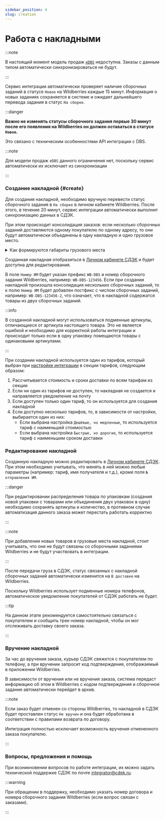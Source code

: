 ```yaml
---
sidebar_position: 4
slug: creation
---
```


# Работа с накладными

:::note

В настоящий момент модель продаж [`eDBS`](https://seller.wildberries.ru/instructions/ru/ru/material/A-107) недоступна.
Заказы с данным типом автоматически синхронизироваться не будут.

:::

Сервис интеграции автоматически проверяет наличие сборочных заданий в статусе `Новое` на Wildberries каждые 15 минут.
Информация о новых заданиях сохраняется в системе и ожидает дальнейшего перевода задания в статус `На сборке`.

:::danger

**Важно не изменять статусы сборочного задания первые 30 минут после его появления на Wildberries он должен
оставаться в статусе `Новое`.**

Это связано с техническим особенностями API интеграции с DBS.

:::note

Для модели продаж `eDBS` данного ограничения нет, поскольку сервис автоматически их исключает из синхронизации

:::

### Создание накладной {#create}

Для создания накладной, необходимо вручную перевести статус сборочного задания в `На сборке` в личном кабинете
Wildberries.
После этого, в течение 20 минут, сервис интеграции автоматически выполнит синхронизацию данных в СДЭК.

При этом происходит консолидация заказов: если несколько сборочных заданий доставляются одному покупателю по одному
адресу, то они будут автоматически объединены в одну накладную и одно грузовое место.

<details>
    <summary>Как формируются габариты грузового места</summary>

    Для подбора тарифа и создания накладной, интеграция использует габариты товаров из сборочного задания.
    Если какой-либо из габаритов в товаре отсутствует, то интеграция использует [значение из настроек](./setup.mdx#shop).

    Физический вес вычисляется как сумма весов всех товаров из сборочных заданий, назначенных на грузовое место.

    Для вычисления габаритов грузового места, интеграция использует следующий алгоритм:

    - Для каждого товара вычисляется объем: `длина * ширина * высота`
    - Объем товара умножается на его количество в грузовом месте
    - Суммируются все объемы товаров в грузовом месте
    - Результирующий объем умножается на коэффициент упаковки, заданный в настройках магазина
    - Находится *наибольшее* значение из **наибольших** габаритов всех товаров в грузовом месте
    - Находится *наибольшее* значение из **наименьших** габаритов всех товаров в грузовом месте
    - Итоговые габариты грузового места вычисляются следующим образом:
      - Длина: *наибольшее* значение из **наибольших** габаритов всех товаров
      - Ширина: *наибольшее* значение из **наименьших** габаритов всех товаров
      - Высота: частное от деления итогового объема на произведение длины и ширины
    - Полученные габариты округляются до целых чисел в большую сторону

    ---

    Пример расчета габаритов грузового места для двух товаров:

    Первый товар - 120 см х 18 см х 6 см, вес 2 кг, 1 шт

    Второй товар - 120 см х 1 см х 6 см, вес 0.5 кг, 2 шт

    Коэффициент упаковки - 5%

    - Вес грузового места: 2 + (0.5 * 2) = 3 кг
    - Объем первого товара: 120 * 18 * 6 = 12960 см³
    - Объем второго товара: 120 * 1 * 6 = 720 см³
    - Итоговый объем: 12960 + (720 * 2) = 14310 см³
    - Итоговый объем с учетом коэффициента упаковки: 14310 * ( 5 / 100 + 1 ) = 15025.5 см³
    - Наибольшее значение из наибольших габаритов: 120 см (120 см у первого товара и 120 см у второго товара)
    - Наибольшее значение из наименьших габаритов: 6 см (6 см у первого товара и 1 см у второго товара)
    - Итоговые габариты грузового места:
      - Длина: 120 см
      - Ширина: 6 см
      - Высота: 15025.5 / (120 * 6) = 20.84 см, округляем до 21 см

    Итоговые параметры грузового места: 120 см х 6 см х 21 см, вес 3 кг
</details>


Созданная накладная отобразиться в [Личном кабинете СДЭК](https://lk.cdek.ru) и будет доступна для редактирования.

В поле `Номер ИМ` будет указан префикс `WB-DBS` и номер сборочного задания Wildberries, например:
`WB-DBS-123456`.
Если при создании накладной произошла консолидация нескольких сборочных заданий, то к полю `Номер ИМ` будет добавлен
постфикс с числом сборочных заданий, например: `WB-DBS-123456-2`, что означает, что в накладной содержатся товары
из двух сборочных заданий.

:::info

В созданной накладной могут использоваться подменные артикулы, отличающиеся от артикула настоящего товара. Это не
является ошибкой и необходимо для корректной работы интеграции и происходит только если в одну упаковку помещаются
товары с одинаковыми артикулами.

:::

При создании накладной используется один из тарифов, который выбран при [настройке интеграции](./setup.mdx#shop) в
секции тарифов, следующим образом:

1. Рассчитывается стоимость и сроки доставки по всем тарифам из секции
1. Если ни один из тарифов не доступен, то накладная не создается и направляется уведомление на почту
1. Если доступен только один тариф, то он используется для создания накладной
1. Если доступно несколько тарифов, то, в зависимости от настройки, выбирается один из них:
   - Если выбрана настройка `Дешёвые, но медленные`, то используется тариф с наименьшей стоимостью
   - Если выбрана настройка `Быстрые, но дорогие`, то используется тариф с наименьшим сроком доставки

### Редактирование накладной

Созданную накладную можно редактировать в [Личном кабинете СДЭК](https://lk.cdek.ru/).
При этом необходимо учитывать, что менять в ней можно любые параметры (например: тариф, имя получателя и т.д.),
кроме поля `№ отправления ИМ`.

:::danger

При редактировании распределения товара по упаковкам (создания новой упаковки с товарами или объединения двух
упаковок в одну) необходимо сохранять артикулы и количество, в противном случае автоматизация данного заказа
может перестать работать корректно

:::

:::note

При добавлении новых товаров в грузовые места накладной, стоит учитывать, что они не будут связаны со сборочными
заданиями Wildberries и не будут участвовать в интеграции.

:::

После передачи груза в СДЭК, статус связанных с накладной сборочных заданий автоматически изменится на `В доставке` на
Wildberries.

Поскольку Wildberries использует подменные номера телефонов, автоматическое уведомление покупателей от СДЭК
работать не будет.

:::tip

На данном этапе рекомендуется самостоятельно связаться с покупателем и сообщить трек-номер накладной, чтобы он мог
отслеживать доставку своего заказа.

:::

### Вручение накладной

За час до вручения заказа, курьер СДЭК свяжется с покупателем по телефону, а при вручении запросит код подтверждения,
отображаемый в приложении Wildberries.

В зависимости от вручения или не вручения заказа, система передаст информацию об этом в Wildberries с кодом
подтверждения и сборочное задание автоматически перейдет в архив.

:::note

Если заказ будет отменен со стороны Wildberries, то накладной в СДЭК будет проставлен статус `Не вручен` и она будет
обработана в соответствии с правилами возврата по договору.

Интеграция полностью исключает возможность вручения отмененного заказа покупателю.

:::

### Вопросы, предложения и помощь

При возникновении вопросов по работе интеграции, их можно задать технической поддержке СДЭК по почте
[integrator@cdek.ru](mailto:integrator@cdek.ru).

:::warning

При обращении в поддержку, необходимо указать номер договора и номера сборочного задания Wildberries
(если вопрос связан с заказами).

:::
